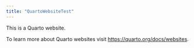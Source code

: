 ```yaml
---
title: "QuartoWebsiteTest"
---
```


This is a Quarto website.

To learn more about Quarto websites visit <https://quarto.org/docs/websites>.
